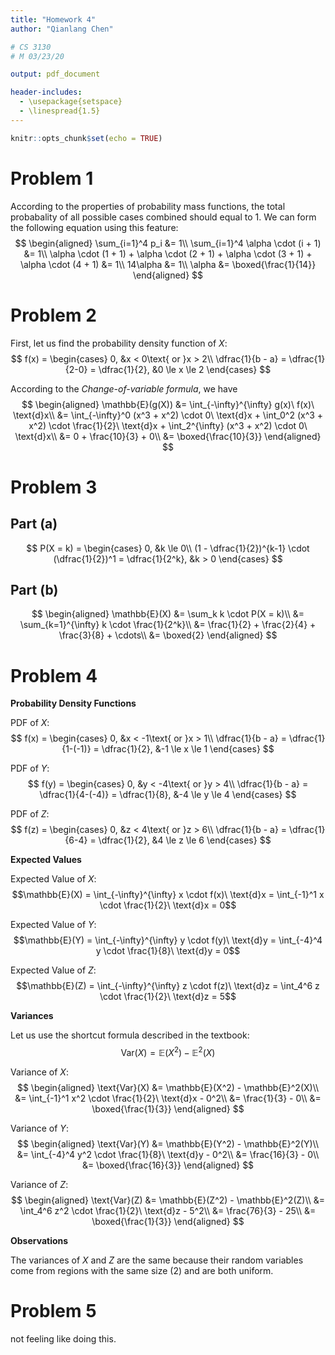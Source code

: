 ```yaml
---
title: "Homework 4"
author: "Qianlang Chen"

# CS 3130
# M 03/23/20

output: pdf_document

header-includes:
  - \usepackage{setspace}
  - \linespread{1.5}
---
```


```r
knitr::opts_chunk$set(echo = TRUE)
```

# Problem 1

According to the properties of probability mass functions, the total probabality of all possible cases combined should equal to 1. We can form the following equation using this feature:
$$
\begin{aligned}
                                                                           \sum_{i=1}^4 p_i &= 1\\
                                                          \sum_{i=1}^4 \alpha \cdot (i + 1) &= 1\\
  \alpha \cdot (1 + 1) + \alpha \cdot (2 + 1) + \alpha \cdot (3 + 1) + \alpha \cdot (4 + 1) &= 1\\
                                                                                   14\alpha &= 1\\
                                                                                     \alpha &= \boxed{\frac{1}{14}}
\end{aligned}
$$

\pagebreak
# Problem 2

First, let us find the probability density function of $X$:
$$
f(x) = \begin{cases}
  0, &x < 0\text{ or }x > 2\\
  \dfrac{1}{b - a} = \dfrac{1}{2-0} = \dfrac{1}{2}, &0 \le x \le 2
\end{cases}
$$

According to the *Change-of-variable formula*, we have
$$
\begin{aligned}
  \mathbb{E}(g(X)) &= \int_{-\infty}^{\infty} g(x)\ f(x)\ \text{d}x\\
                   &= \int_{-\infty}^0 (x^3 + x^2) \cdot 0\ \text{d}x + \int_0^2 (x^3 + x^2) \cdot \frac{1}{2}\ \text{d}x + \int_2^{\infty} (x^3 + x^2) \cdot 0\ \text{d}x\\
                   &= 0 + \frac{10}{3} + 0\\
                   &= \boxed{\frac{10}{3}}
\end{aligned}
$$

\pagebreak
# Problem 3

## Part (a)

$$
P(X = k) = \begin{cases}
  0, &k \le 0\\
  (1 - \dfrac{1}{2})^{k-1} \cdot (\dfrac{1}{2})^1 = \dfrac{1}{2^k}, &k > 0
\end{cases}
$$

## Part (b)

$$
\begin{aligned}
  \mathbb{E}(X) &= \sum_k k \cdot P(X = k)\\
                &= \sum_{k=1}^{\infty} k \cdot \frac{1}{2^k}\\
                &= \frac{1}{2} + \frac{2}{4} + \frac{3}{8} + \cdots\\
                &= \boxed{2}
\end{aligned}
$$

\pagebreak
# Problem 4

**Probability Density Functions**

PDF of $X$:
$$
f(x) = \begin{cases}
  0, &x < -1\text{ or }x > 1\\
  \dfrac{1}{b - a} = \dfrac{1}{1-(-1)} = \dfrac{1}{2}, &-1 \le x \le 1
\end{cases}
$$

PDF of $Y$:
$$
f(y) = \begin{cases}
  0, &y < -4\text{ or }y > 4\\
  \dfrac{1}{b - a} = \dfrac{1}{4-(-4)} = \dfrac{1}{8}, &-4 \le y \le 4
\end{cases}
$$

PDF of $Z$:
$$
f(z) = \begin{cases}
  0, &z < 4\text{ or }z > 6\\
  \dfrac{1}{b - a} = \dfrac{1}{6-4} = \dfrac{1}{2}, &4 \le z \le 6
\end{cases}
$$

**Expected Values**

Expected Value of $X$:
$$\mathbb{E}(X) = \int_{-\infty}^{\infty} x \cdot f(x)\ \text{d}x = \int_{-1}^1 x \cdot \frac{1}{2}\ \text{d}x = 0$$

Expected Value of $Y$:
$$\mathbb{E}(Y) = \int_{-\infty}^{\infty} y \cdot f(y)\ \text{d}y = \int_{-4}^4 y \cdot \frac{1}{8}\ \text{d}y = 0$$

Expected Value of $Z$:
$$\mathbb{E}(Z) = \int_{-\infty}^{\infty} z \cdot f(z)\ \text{d}z = \int_4^6 z \cdot \frac{1}{2}\ \text{d}z = 5$$

**Variances**

Let us use the shortcut formula described in the textbook:
$$\text{Var}(X) = \mathbb{E}(X^2) - \mathbb{E}^2(X)$$

Variance of $X$:
$$
\begin{aligned}
  \text{Var}(X) &= \mathbb{E}(X^2) - \mathbb{E}^2(X)\\
                &= \int_{-1}^1 x^2 \cdot \frac{1}{2}\ \text{d}x - 0^2\\
                &= \frac{1}{3} - 0\\
                &= \boxed{\frac{1}{3}}
\end{aligned}
$$

Variance of $Y$:
$$
\begin{aligned}
  \text{Var}(Y) &= \mathbb{E}(Y^2) - \mathbb{E}^2(Y)\\
                &= \int_{-4}^4 y^2 \cdot \frac{1}{8}\ \text{d}y - 0^2\\
                &= \frac{16}{3} - 0\\
                &= \boxed{\frac{16}{3}}
\end{aligned}
$$

Variance of $Z$:
$$
\begin{aligned}
  \text{Var}(Z) &= \mathbb{E}(Z^2) - \mathbb{E}^2(Z)\\
                &= \int_4^6 z^2 \cdot \frac{1}{2}\ \text{d}z - 5^2\\
                &= \frac{76}{3} - 25\\
                &= \boxed{\frac{1}{3}}
\end{aligned}
$$

**Observations**

The variances of $X$ and $Z$ are the same because their random variables come from regions with the same size (2) and are both uniform.

\pagebreak
# Problem 5

not feeling like doing this.








